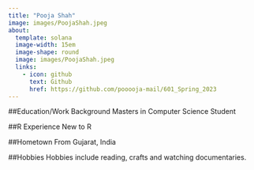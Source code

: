 ```yaml
---
title: "Pooja Shah"
image: images/PoojaShah.jpeg
about:
  template: solana
  image-width: 15em
  image-shape: round
  image: images/PoojaShah.jpeg
  links: 
    - icon: github
      text: Github
      href: https://github.com/pooooja-mail/601_Spring_2023
---
```


##Education/Work Background
Masters in Computer Science Student

##R Experience
New to R

##Hometown
From Gujarat, India

##Hobbies
Hobbies include reading, crafts and watching documentaries.